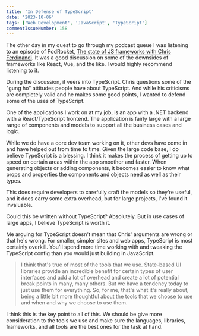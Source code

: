 ```yaml
---
title: 'In Defense of TypeScript'
date: '2023-10-06'
tags: ['Web Development', 'JavaScript', 'TypeScript']
commentIssueNumber: 158
---
```


The other day in my quest to go through my podcast queue I was listening to an episode of PodRocket, [The state of JS frameworks with Chris Ferdinandi](https://podrocket.logrocket.com/state-of-js-frameworks). It was a good discussion on some of the downsides of frameworks like React, Vue, and the like. I would highly recommend listening to it.

During the discussion, it veers into TypeScript. Chris questions some of the "gung ho" attitudes people have about TypeScript. And while his criticisms are completely valid and he makes some good points, I wanted to defend some of the uses of TypeScript.

One of the applications I work on at my job, is an app with a .NET backend with a React/TypeScript frontend. The application is fairly large with a large range of components and models to support all the business cases and logic.

While we do have a core dev team working on it, other devs have come in and have helped out from time to time. Given the large code base, I do believe TypeScript is a blessing. I think it makes the process of getting up to speed on certain areas within the app smoother and faster. When generating objects or adding components, it becomes easier to know what props and properties the components and objects need as well as their types.

This does require developers to carefully craft the models so they're useful, and it does carry some extra overhead, but for large projects, I've found it invaluable.

Could this be written without TypeScript? Absolutely. But in use cases of large apps, I believe TypeScript is worth it.

Me arguing for TypeScript doesn't mean that Chris' arguments are wrong or that he's wrong. For smaller, simpler sites and web apps, TypeScript is most certainly overkill. You'll spend more time working with and tweaking the TypeScript config than you would just building in JavaScript.

> I think that's true of most of the tools that we use. State-based UI libraries provide an incredible benefit for certain types of user interfaces and add a lot of overhead and create a lot of potential break points in many, many others. But we have a tendency today to just use them for everything. So, for me, that's what it's really about, being a little bit more thoughtful about the tools that we choose to use and when and why we choose to use them.

I think this is the key point to all of this. We should be give more consideration to the tools we use and make sure the languages, libraries, frameworks, and all tools are the best ones for the task at hand.